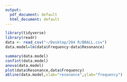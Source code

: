 ```yaml
---
output:
  pdf_document: default
  html_document: default
---
```

```r
library(tidyverse)
library(readr)
data <- read_csv("~/Desktop/204 R/BBALL.csv")
data.model=lm(data$Frequency~data$Resonance)

summary(data.model)
confint(data.model)
anova(data.model)
plot(data$Resonance,data$Frequency)
abline(data.model,xlab="resonance",ylab="frequency")


```


